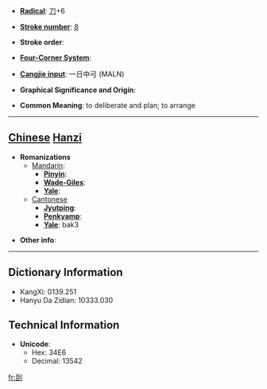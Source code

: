 * '''[[Wiktionary:Chinese radical index| Radical]]''': [[Wiktionary:Chinese radical index 刀|刀]]+6

* '''[[Wiktionary:Chinese total strokes index|Stroke number]]''': [[Wiktionary:Chinese total strokes index 8|8]]

* '''Stroke order''': 

* '''[[Wiktionary:Chinese four corner index|Four-Corner System]]''': 

* '''[[Wiktionary:Chinese Cangjie index|Cangjie input]]''': 一日中弓 (MALN)

* '''Graphical Significance and Origin''': 

* '''Common Meaning''': to deliberate and plan; to arrange

----

== [[Chinese]] [[Hanzi]] ==

* '''Romanizations'''
** [[Mandarin]]:
*** '''[[Pinyin]]''': 
*** '''[[Wade-Giles]]''': 
*** '''[[Yale]]''': 
**[[Cantonese]]
***'''[[Jyutping]]''':
***'''[[Penkyamp]]''': 
***'''[[Yale]]''': bak3

* '''Other info''': 

----

== Dictionary Information ==

* KangXi: 0139.251
* Hanyu Da Zidian: 10333.030

== Technical Information ==

* '''Unicode''':
** Hex: 34E6
** Decimal: 13542

[[fr:㓦]]